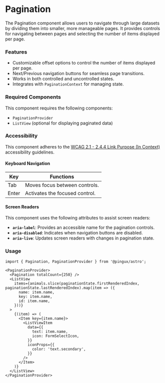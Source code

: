 
<Meta title="Components/Pagination/Pagination" />

# Pagination

The Pagination component allows users to navigate through large datasets by dividing them into smaller, more manageable pages. It provides controls for navigating between pages and selecting the number of items displayed per page.

### Features

- Customizable offset options to control the number of items displayed per page.
- Next/Previous navigation buttons for seamless page transitions.
- Works in both controlled and uncontrolled states.
- Integrates with `PaginationContext` for managing state.

### Required Components

This component requires the following components:
- `PaginationProvider`
- `ListView` (optional for displaying paginated data)

### Accessibility

This component adheres to the [WCAG 2.1 - 2.4.4 Link Purpose (In Context)](https://www.w3.org/WAI/WCAG21/Understanding/link-purpose-in-context.html) accessibility guidelines.

#### Keyboard Navigation

| Key           | Functions                          |
|---------------|-----------------------------------|
| Tab           | Moves focus between controls.    |
| Enter         | Activates the focused control.   |

#### Screen Readers

This component uses the following attributes to assist screen readers:
- **`aria-label`**: Provides an accessible name for the pagination controls.
- **`aria-disabled`**: Indicates when navigation buttons are disabled.
- **`aria-live`**: Updates screen readers with changes in pagination state.

### Usage

```tsx
import { Pagination, PaginationProvider } from '@pingux/astro';

<PaginationProvider>
  <Pagination totalCount={250} />
  <ListView
    items={animals.slice(paginationState.firstRenderedIndex, paginationState.lastRenderedIndex).map(item => ({
      name: item.name,
      key: item.name,
      id: item.name,
    }))}
  >
    {(item) => (
      <Item key={item.name}>
        <ListViewItem
          data={{
            text: item.name,
            icon: FormSelectIcon,
          }}
          iconProps={{
            color: 'text.secondary',
          }}
        />
      </Item>
    )}
  </ListView>
</PaginationProvider>
